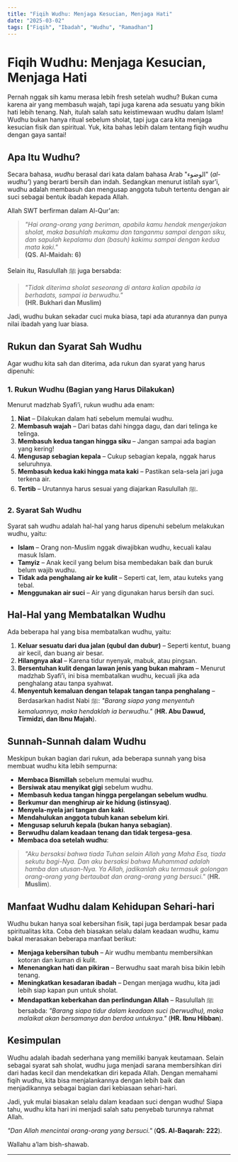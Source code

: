 ```yaml
---
title: "Fiqih Wudhu: Menjaga Kesucian, Menjaga Hati"
date: "2025-03-02"
tags: ["Fiqih", "Ibadah", "Wudhu", "Ramadhan"]
---
```


# Fiqih Wudhu: Menjaga Kesucian, Menjaga Hati  

Pernah nggak sih kamu merasa lebih fresh setelah wudhu? Bukan cuma karena air yang membasuh wajah, tapi juga karena ada sesuatu yang bikin hati lebih tenang. Nah, itulah salah satu keistimewaan wudhu dalam Islam! Wudhu bukan hanya ritual sebelum sholat, tapi juga cara kita menjaga kesucian fisik dan spiritual. Yuk, kita bahas lebih dalam tentang fiqih wudhu dengan gaya santai!  

## **Apa Itu Wudhu?**  

Secara bahasa, *wudhu* berasal dari kata dalam bahasa Arab "الوضوء" (*al-wudhu’*) yang berarti bersih dan indah. Sedangkan menurut istilah syar’i, wudhu adalah membasuh dan mengusap anggota tubuh tertentu dengan air suci sebagai bentuk ibadah kepada Allah.  

Allah SWT berfirman dalam Al-Qur'an:  

> _"Hai orang-orang yang beriman, apabila kamu hendak mengerjakan sholat, maka basuhlah mukamu dan tanganmu sampai dengan siku, dan sapulah kepalamu dan (basuh) kakimu sampai dengan kedua mata kaki."_  
> **(QS. Al-Maidah: 6)**  

Selain itu, Rasulullah ﷺ juga bersabda:  

> _"Tidak diterima sholat seseorang di antara kalian apabila ia berhadats, sampai ia berwudhu."_  
> **(HR. Bukhari dan Muslim)**  

Jadi, wudhu bukan sekadar cuci muka biasa, tapi ada aturannya dan punya nilai ibadah yang luar biasa.  

## **Rukun dan Syarat Sah Wudhu**  

Agar wudhu kita sah dan diterima, ada rukun dan syarat yang harus dipenuhi:  

### **1. Rukun Wudhu (Bagian yang Harus Dilakukan)**
Menurut madzhab Syafi’i, rukun wudhu ada enam:  

1. **Niat** – Dilakukan dalam hati sebelum memulai wudhu.  
2. **Membasuh wajah** – Dari batas dahi hingga dagu, dan dari telinga ke telinga.  
3. **Membasuh kedua tangan hingga siku** – Jangan sampai ada bagian yang kering!  
4. **Mengusap sebagian kepala** – Cukup sebagian kepala, nggak harus seluruhnya.  
5. **Membasuh kedua kaki hingga mata kaki** – Pastikan sela-sela jari juga terkena air.  
6. **Tertib** – Urutannya harus sesuai yang diajarkan Rasulullah ﷺ.  

### **2. Syarat Sah Wudhu**  
Syarat sah wudhu adalah hal-hal yang harus dipenuhi sebelum melakukan wudhu, yaitu:  

- **Islam** – Orang non-Muslim nggak diwajibkan wudhu, kecuali kalau masuk Islam.  
- **Tamyiz** – Anak kecil yang belum bisa membedakan baik dan buruk belum wajib wudhu.  
- **Tidak ada penghalang air ke kulit** – Seperti cat, lem, atau kuteks yang tebal.  
- **Menggunakan air suci** – Air yang digunakan harus bersih dan suci.  

## **Hal-Hal yang Membatalkan Wudhu**  

Ada beberapa hal yang bisa membatalkan wudhu, yaitu:  

1. **Keluar sesuatu dari dua jalan (qubul dan dubur)** – Seperti kentut, buang air kecil, dan buang air besar.  
2. **Hilangnya akal** – Karena tidur nyenyak, mabuk, atau pingsan.  
3. **Bersentuhan kulit dengan lawan jenis yang bukan mahram** – Menurut madzhab Syafi’i, ini bisa membatalkan wudhu, kecuali jika ada penghalang atau tanpa syahwat.  
4. **Menyentuh kemaluan dengan telapak tangan tanpa penghalang** – Berdasarkan hadist Nabi ﷺ: _"Barang siapa yang menyentuh kemaluannya, maka hendaklah ia berwudhu."_ (**HR. Abu Dawud, Tirmidzi, dan Ibnu Majah**).  

## **Sunnah-Sunnah dalam Wudhu**  

Meskipun bukan bagian dari rukun, ada beberapa sunnah yang bisa membuat wudhu kita lebih sempurna:  

- **Membaca Bismillah** sebelum memulai wudhu.  
- **Bersiwak atau menyikat gigi** sebelum wudhu.  
- **Membasuh kedua tangan hingga pergelangan sebelum wudhu**.  
- **Berkumur dan menghirup air ke hidung (istinsyaq)**.  
- **Menyela-nyela jari tangan dan kaki**.  
- **Mendahulukan anggota tubuh kanan sebelum kiri**.  
- **Mengusap seluruh kepala (bukan hanya sebagian)**.  
- **Berwudhu dalam keadaan tenang dan tidak tergesa-gesa**.  
- **Membaca doa setelah wudhu**:  

> _"Aku bersaksi bahwa tiada Tuhan selain Allah yang Maha Esa, tiada sekutu bagi-Nya. Dan aku bersaksi bahwa Muhammad adalah hamba dan utusan-Nya. Ya Allah, jadikanlah aku termasuk golongan orang-orang yang bertaubat dan orang-orang yang bersuci."_ (**HR. Muslim**).  

## **Manfaat Wudhu dalam Kehidupan Sehari-hari**  

Wudhu bukan hanya soal kebersihan fisik, tapi juga berdampak besar pada spiritualitas kita. Coba deh biasakan selalu dalam keadaan wudhu, kamu bakal merasakan beberapa manfaat berikut:  

- **Menjaga kebersihan tubuh** – Air wudhu membantu membersihkan kotoran dan kuman di kulit.  
- **Menenangkan hati dan pikiran** – Berwudhu saat marah bisa bikin lebih tenang.  
- **Meningkatkan kesadaran ibadah** – Dengan menjaga wudhu, kita jadi lebih siap kapan pun untuk sholat.  
- **Mendapatkan keberkahan dan perlindungan Allah** – Rasulullah ﷺ bersabda: _"Barang siapa tidur dalam keadaan suci (berwudhu), maka malaikat akan bersamanya dan berdoa untuknya."_ (**HR. Ibnu Hibban**).  

## **Kesimpulan**  

Wudhu adalah ibadah sederhana yang memiliki banyak keutamaan. Selain sebagai syarat sah sholat, wudhu juga menjadi sarana membersihkan diri dari hadas kecil dan mendekatkan diri kepada Allah. Dengan memahami fiqih wudhu, kita bisa menjalankannya dengan lebih baik dan menjadikannya sebagai bagian dari kebiasaan sehari-hari.  

Jadi, yuk mulai biasakan selalu dalam keadaan suci dengan wudhu! Siapa tahu, wudhu kita hari ini menjadi salah satu penyebab turunnya rahmat Allah.  

_"Dan Allah mencintai orang-orang yang bersuci."_ (**QS. Al-Baqarah: 222**).  

Wallahu a’lam bish-shawab.  

---